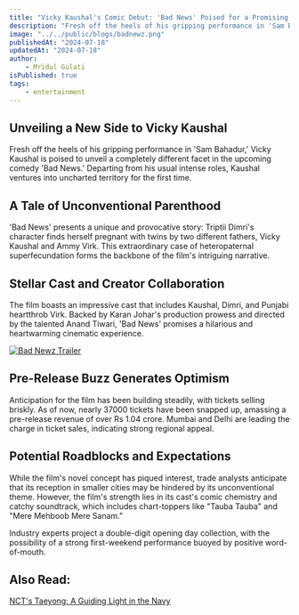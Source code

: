 ```yaml
---
title: "Vicky Kaushal's Comic Debut: 'Bad News' Poised for a Promising Start"
description: "Fresh off the heels of his gripping performance in 'Sam Bahadur,' Vicky Kaushal is poised to unveil a completely different facet in the upcoming comedy 'Bad News.' Departing from his usual intense roles, Kaushal ventures into uncharted territory for the first time."
image: "../../public/blogs/badnewz.png"
publishedAt: "2024-07-18"
updatedAt: "2024-07-18"
author: 
    - Mridul Gulati
isPublished: true
tags: 
    - entertainment
---
```


## Unveiling a New Side to Vicky Kaushal

Fresh off the heels of his gripping performance in 'Sam Bahadur,' Vicky Kaushal is poised to unveil a completely different facet in the upcoming comedy 'Bad News.' Departing from his usual intense roles, Kaushal ventures into uncharted territory for the first time.

## A Tale of Unconventional Parenthood

'Bad News' presents a unique and provocative story: Triptii Dimri's character finds herself pregnant with twins by two different fathers, Vicky Kaushal and Ammy Virk. This extraordinary case of heteropaternal superfecundation forms the backbone of the film's intriguing narrative.

## Stellar Cast and Creator Collaboration

The film boasts an impressive cast that includes Kaushal, Dimri, and Punjabi heartthrob Virk. Backed by Karan Johar's production prowess and directed by the talented Anand Tiwari, 'Bad News' promises a hilarious and heartwarming cinematic experience.

[![Bad Newz Trailer](https://img.youtube.com/vi/uV50UfcIT68/0.jpg)](https://www.youtube.com/watch?v=uV50UfcIT68)

## Pre-Release Buzz Generates Optimism

Anticipation for the film has been building steadily, with tickets selling briskly. As of now, nearly 37000 tickets have been snapped up, amassing a pre-release revenue of over Rs 1.04 crore. Mumbai and Delhi are leading the charge in ticket sales, indicating strong regional appeal.

## Potential Roadblocks and Expectations

While the film's novel concept has piqued interest, trade analysts anticipate that its reception in smaller cities may be hindered by its unconventional theme. However, the film's strength lies in its cast's comic chemistry and catchy soundtrack, which includes chart-toppers like "Tauba Tauba" and "Mere Mehboob Mere Sanam."

Industry experts project a double-digit opening day collection, with the possibility of a strong first-weekend performance buoyed by positive word-of-mouth.

## Also Read: 

[NCT's Taeyong: A Guiding Light in the Navy](https://onlinekhabri.com/blog/content/nct_taeyong-a-guiding-light-in-navy)